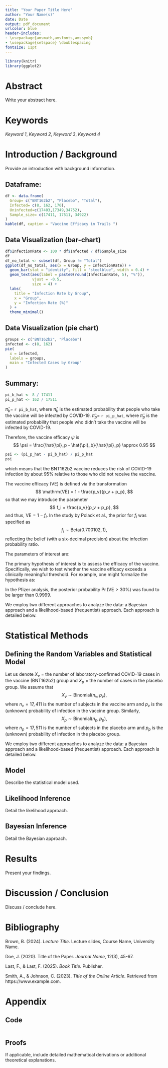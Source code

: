 ```yaml
---
title: "Your Paper Title Here"
author: "Your Name(s)"
date: Date
output: pdf_document
urlcolor: blue
header-includes:
- \usepackage{amsmath,amsfonts,amssymb}
- \usepackage{setspace} \doublespacing
fontsize: 11pt
---
```


```r
library(knitr)
library(ggplot2)
```

# Abstract
Write your abstract here.

# Keywords
*Keyword 1*, *Keyword 2*, *Keyword 3*, *Keyword 4*

\newpage

# Introduction / Background
Provide an introduction with background information.

## Dataframe: 
```r
df <- data.frame(
  Group= c("BNT162b2", "Placebo", "Total"),
  Infected= c(8, 162, 170),
  Uninfected=c(17403,17349,34752),
  Sample_size= c(17411, 17511, 34922)
)
kable(df, caption = "Vaccine Efficacy in Trails ")
```

## Data Visualization (bar-chart)
```r
df$InfectionRate <- 100 * df$Infected / df$Sample_size
df
df_no_total <- subset(df, Group != "Total")
ggplot(df_no_total, aes(x = Group, y = InfectionRate)) +
  geom_bar(stat = "identity", fill = "steelblue", width = 0.4) +
  geom_text(aes(label = paste0(round(InfectionRate, 5), "%")), 
            vjust = -0.5, 
            size = 4) +
  labs(
    title = "Infection Rate by Group",
    x = "Group",
    y = "Infection Rate (%)"
  ) +
  theme_minimal()
```

## Data Visualization (pie chart)
```r
groups <- c("BNT162b2", "Placebo")
infected <- c(8, 162)
pie(
  x = infected,
  labels = groups,
  main = "Infected Cases by Group"
)
```

## Summary:
```r
pi_b_hat <- 8 / 17411
pi_p_hat <- 162 / 17511
```
$\hat{\pi}_b =$ `r pi_b_hat`, where $\hat{\pi}_b$ is the estimated probability that people who take the vaccine will be infected by COVID-19. 
$\hat{\pi}_p =$ `r pi_p_hat`, where $\hat{\pi}_p$ is the estimated probability that people who didn't take the vaccine will be infected by COVID-19.

Therefore, the vaccine efficacy $\psi$ is 
$$
\psi = \frac{\hat{\pi}_p - \hat{\pi}_b}{\hat{\pi}_p} \approx 0.95
$$

```r
psi <- (pi_p_hat - pi_b_hat) / pi_p_hat
psi
```
which means that the BNT162b2 vaccine reduces the risk of COVID-19 infection by about 95% relative to those who did not receive the vaccine. 

\subsection{Vaccine Efficacy Definition}

The vaccine efficacy (VE) is defined via the transformation $$
\mathrm{VE} = 1 - \frac{p_v}{p_v + p_p},
$$ so that we may introduce the parameter $$
f_i = \frac{p_v}{p_v + p_p},
$$ and thus, $\mathrm{VE} = 1 - f_i$. In the study by Polack et al., the
prior for $f_i$ was specified as $$
f_i \sim \mathrm{Beta}(0.700102,\,1),
$$ reflecting the belief (with a six-decimal precision) about the
infection probability ratio.

\subsection{Parameters and Hypotheses}

The parameters of interest are:

```{=tex}
\begin{itemize}
    \item $p_v$ and $p_p$: the infection probabilities in the vaccine and placebo groups.
    \item $f_i$: the transformed parameter defined as above, from which vaccine efficacy 
    is derived by $\mathrm{VE} = 1 - f_i$.
\end{itemize}
```
The primary hypothesis of interest is to assess the efficacy of the
vaccine. Specifically, we wish to test whether the vaccine efficacy
exceeds a clinically meaningful threshold. For example, one might
formalize the hypothesis as: \begin{align*}
H_0 &: \mathrm{VE} \le 30\%, \\
H_a &: \mathrm{VE} > 30\%.
\end{align*}

In the Pfizer analysis, the posterior probability
$\Pr(\mathrm{VE} > 30\%)$ was found to be larger than 0.9999.

\subsection{Approaches to Data Analysis}

We employ two different approaches to analyze the data: a Bayesian
approach and a likelihood-based (frequentist) approach. Each approach is
detailed below.


# Statistical Methods

## Defining the Random Variables and Statistical Model
Let us denote $X_v$ = the number of laboratory-confirmed COVID-19 cases
in the vaccine (BNT162b2) group and $X_p$ = the number of cases in the
placebo group. We assume that
$$
X_v \sim \mathrm{Binomial}(n_v, p_v),
$$ 
where $n_v = 17{,}411$ is the number of subjects in the vaccine arm
and $p_v$ is the (unknown) probability of infection in the vaccine
group. Similarly, 
$$
X_p \sim \mathrm{Binomial}(n_p, p_p),
$$ 
where $n_p = 17{,}511$ is the number of subjects in the placebo arm
and $p_p$ is the (unknown) probability of infection in the placebo
group.

\subsection{Approaches to Data Analysis}

We employ two different approaches to analyze the data: a Bayesian
approach and a likelihood-based (frequentist) approach. Each approach is
detailed below.


## Model
Describe the statistical model used.

## Likelihood Inference
Detail the likelihood approach.

## Bayesian Inference
Detail the Bayesian approach.

# Results
Present your findings. 

# Discussion / Conclusion
Discuss / conclude here.

# Bibliography

Brown, B. (2024). *Lecture Title*. Lecture slides, Course Name, University Name.

Doe, J. (2020). Title of the Paper. *Journal Name*, 12(3), 45-67.

Last, F., & Last, F. (2025). *Book Title*. Publisher.

Smith, A., & Johnson, C. (2023). *Title of the Online Article*. Retrieved from https://www.example.com.

# Appendix

## Code
```r
```

## Proofs
If applicable, include detailed mathematical derivations or additional theoretical explanations.
